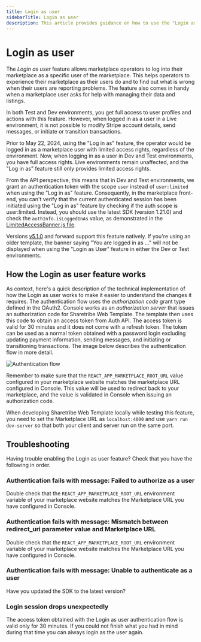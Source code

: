 ```yaml
---
title: Login as user
sidebarTitle: Login as user
description: This article provides guidance on how to use the "Login as User" feature. This functionality allows an operator to log into their marketplace as one of the marketplace users.
---
```



# Login as user

The _Login as user_ feature allows marketplace operators to log into
their marketplace as a specific user of the marketplace. This helps
operators to experience their marketplace as their users do and to find
out what is wrong when their users are reporting problems. The feature
also comes in handy when a marketplace user asks for help with managing
their data and listings.

In both Test and Dev environments, you get full access to user profiles
and actions with this feature. However, when logged in as a user in a
Live environment, it is not possible to modify Stripe account details,
send messages, or initiate or transition transactions.

<Callout type="info">

Prior to May 22, 2024, using the "Log in as" feature, the operator would
be logged in as a marketplace user with limited access rights,
regardless of the environment. Now, when logging in as a user in Dev and
Test environments, you have full access rights. Live environments remain
unaffected, and the "Log in as" feature still only provides limited
access rights.

From the API perspective, this means that in Dev and Test environments,
we grant an authentication token with the scope `user` instead of
`user:limited` when using the "Log in as" feature. Consequently, in the
marketplace front-end, you can't verify that the current authenticated
session has been initiated using the "Log in as" feature by checking if
the auth scope is user:limited. Instead, you should use the latest SDK
(version 1.21.0) and check the `authInfo.isLoggedInAs` value, as
demonstrated in the
[LimitedAccessBanner.js file](https://github.com/sharetribe/web-template/blob/b1ab979e45a614005e90f42804d98577ca4675c2/src/components/LimitedAccessBanner/LimitedAccessBanner.js#L29).

Versions
[v5.1.0](https://github.com/sharetribe/web-template/releases/tag/v5.1.0)
and forward support this feature natively. If you're using an older
template, the banner saying "You are logged in as ..." will not be
displayed when using the "Login as User" feature in either the Dev or
Test environments.

</Callout>

## How the Login as user feature works

As context, here's a quick description of the technical implementation
of how the Login as user works to make it easier to understand the
changes it requires. The authentication flow uses the _authorization
code_ grant type defined in the OAuth2. Console works as an
_authorization server_ that issues an authorization code for Sharetribe
Web Template. The template then uses this code to obtain an access token
from Auth API. The access token is valid for 30 minutes and it does not
come with a refresh token. The token can be used as a normal token
obtained with a password login excluding updating payment information,
sending messages, and initiating or transitioning transactions. The
image below describes the authentication flow in more detail.

![Authentication flow](./authentication-flow.png)

<Callout type="info">

Remember to make sure that the `REACT_APP_MARKETPLACE_ROOT_URL` value
configured in your marketplace website matches the marketplace URL
configured in Console. This value will be used to redirect back to your
marketplace, and the value is validated in Console when issuing an
authorization code.

When developing Sharetribe Web Template locally while testing this
feature, you need to set the Marketplace URL as `localhost:4000` and
use `yarn run dev-server` so that both your client and server run on
the same port.

</Callout>

## Troubleshooting

Having trouble enabling the Login as user feature? Check that you have
the following in order.

### Authentication fails with message: Failed to authorize as a user

Double check that the `REACT_APP_MARKETPLACE_ROOT_URL` environment
variable of your marketplace website matches the Marketplace URL you
have configured in Console.

### Authentication fails with message: Mismatch between redirect_uri parameter value and Marketplace URL

Double check that the `REACT_APP_MARKETPLACE_ROOT_URL` environment
variable of your marketplace website matches the Marketplace URL you
have configured in Console.

### Authentication fails with message: Unable to authenticate as a user

Have you updated the SDK to the latest version?

### Login session drops unexpectedly

The access token obtained with the Login as user authentication flow is
valid only for 30 minutes. If you could not finish what you had in mind
during that time you can always login as the user again.
